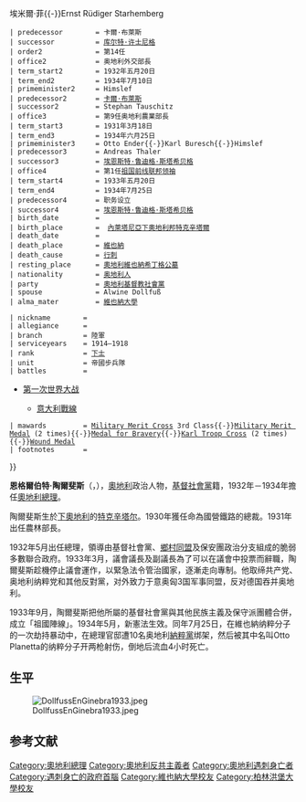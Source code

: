 {{expand|time=2009-12-23T10:02:19+00:00}}
{{unreferenced|time=2009-12-23T10:02:19+00:00}}

{{Infobox officeholder
 | honorific-prefix   = 
 | name               = 恩格爾伯特·陶爾斐斯
 | native_name        = Engelbert Dollfuß
 | native_name_lang   = de
 | image              = Engelbert_Dollfuss.jpg
 | image_size         = 220px
 | caption            = 
 | order              = 第10任
 | office             = 奥地利总理
 | term_start         = 1932年五月20日
 | term_end           = 1934年7月25日
 | president          = [[威廉·米克拉斯|威廉·米克拉斯]]
 | deputy             = 弗朗茲·溫克勒{{-}}埃米爾·菲{{-}}Ernst Rüdiger Starhemberg
 | predecessor        = 卡爾·布萊斯
 | successor          = [[库尔特·许士尼格|库尔特·许士尼格]]
 | order2             = 第14任
 | office2            = 奥地利外交部長
 | term_start2        = 1932年五月20日
 | term_end2          = 1934年7月10日
 | primeminister2     = Himslef
 | predecessor2       = [[卡爾·布萊斯|卡爾·布萊斯]]
 | successor2         = Stephan Tauschitz
 | office3            = 第9任奥地利農業部長
 | term_start3        = 1931年3月18日
 | term_end3          = 1934年六月25日
 | primeminister3     = Otto Ender{{-}}Karl Buresch{{-}}Himslef
 | predecessor3       = Andreas Thaler
 | successor3         = [[埃恩斯特·鲁迪格·斯塔希贝格|埃恩斯特·鲁迪格·斯塔希贝格]]
 | office4            = 第1任[[祖国前线（奥地利）|祖国前线联邦领袖]]
 | term_start4        = 1933年五月20日
 | term_end4          = 1934年7月25日
 | predecessor4       = 职务设立
 | successor4         = [[埃恩斯特·鲁迪格·斯塔希贝格|埃恩斯特·鲁迪格·斯塔希贝格]]
 | birth_date         = {{Birth date|1892|10|04|df=y}}
 | birth_place        =  {{flag|Austria-Hungary}}[[內萊塔尼亞|內萊塔尼亞]][[下奧地利邦|下奧地利邦]][[特克辛塔爾|特克辛塔爾]]
 | death_date         = {{Death date and age|1934|07|25|1892|10|04|df=y}}
 | death_place        = {{AUT}}[[維也納|維也納]]
 | death_cause        = [[行刺|行刺]]
 | resting_place      = [[奧地利|奧地利]][[維也納|維也納]][[希丁格公墓|希丁格公墓]]
 | nationality        = [[奥地利人|奥地利人]]
 | party              = [[奧地利基督教社會黨|奧地利基督教社會黨]]
 | spouse             = Alwine Dollfuß
 | alma_mater         = [[維也納大學|維也納大學]]
<!--Military service-->
 | nickname        = 
 | allegiance      = {{flag|奥匈帝国}}
 | branch          = {{flag|奥匈帝国}}陸軍
 | serviceyears    = 1914–1918
 | rank            = [[下士|下士]]
 | unit            = 帝國步兵隊
 | battles         = {{tree list}}
*[[第一次世界大战|第一次世界大战]]
**{{Tree list/final branch}}[[Italian_Front_(World_War_I)|意大利戰線]]
 | mawards         = [[Military_Merit_Cross_(Austria-Hungary)|Military Merit Cross]] 3rd Class{{-}}[[Military_Merit_Medal_(Austria-Hungary)|Military Merit Medal]] (2 times){{-}}[[Medal_for_Bravery_(Austria-Hungary)|Medal for Bravery]]{{-}}[[Karl_Troop_Cross|Karl Troop Cross]] (2 times){{-}}[[Wound_Medal_(Austria-Hungary)|Wound Medal]]
 | footnotes       = 
}}

'''恩格爾伯特·陶爾斐斯'''（'''{{lang-de|Engelbert Dollfuß}}'''，{{bd|1892年|10月4日|1934年|7月25日|catIdx=Dollfuß, Engelbert}}），[[奧地利|奧地利]]政治人物，[[奧地利基督社會黨|基督社會黨]]籍，1932年－1934年擔任[[奧地利總理|奧地利總理]]。

陶爾斐斯生於[[下奧地利|下奧地利]]的[[特克辛塔尔|特克辛塔尔]]。1930年獲任命為國營鐵路的總裁。1931年出任農林部長。

1932年5月出任總理，領導由基督社會黨、[[奧地利鄉村同盟|鄉村同盟]]及保安團政治分支組成的脆弱多數聯合政府。1933年3月，議會議長及副議長為了可以在議會中投票而辭職，陶爾斐斯趁機停止議會運作，以緊急法令管治國家，逐漸走向專制。他取缔共产党、奥地利纳粹党和其他反對黨，对外致力于意奥匈3国军事同盟，反对德国吞并奥地利。

1933年9月，陶爾斐斯把他所屬的基督社會黨與其他民族主義及保守派團體合併，成立「祖國陣線」。1934年5月，新憲法生效。同年7月25日，在維也納纳粹分子的一次劫持暴动中，在總理官邸遭10名奥地利[[納粹黨|納粹黨]]绑架，然后被其中名叫Otto Planetta的纳粹分子开两枪射伤，倒地后流血4小时死亡。

== 生平 ==

[[File:DollfussEnGinebra1933.jpeg|thumb]]

== 参考文献 ==

{{奥地利总理}}

{{Authority control}}
{{DEFAULTSORT:Dollfuß, Engelbert}}
[[Category:奧地利總理|Category:奧地利總理]]
[[Category:奧地利反共主義者|Category:奧地利反共主義者]]
[[Category:奧地利遇刺身亡者|Category:奧地利遇刺身亡者]]
[[Category:遇刺身亡的政府首腦|Category:遇刺身亡的政府首腦]]
[[Category:維也納大學校友|Category:維也納大學校友]]
[[Category:柏林洪堡大學校友|Category:柏林洪堡大學校友]]